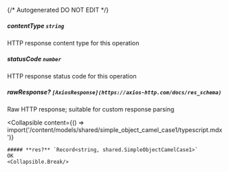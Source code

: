 {/* Autogenerated DO NOT EDIT  */}

##### **contentType** `string`
HTTP response content type for this operation

##### **statusCode** `number`
HTTP response status code for this operation

##### **rawResponse?** `[AxiosResponse](https://axios-http.com/docs/res_schema)`
Raw HTTP response; suitable for custom response parsing

<Collapsible
    content={() => import('/content/models/shared/simple_object_camel_case1/typescript.mdx')}
>
    ##### **res?** `Record<string, shared.SimpleObjectCamelCase1>`
    OK
    <Collapsible.Break/>
</Collapsible>

